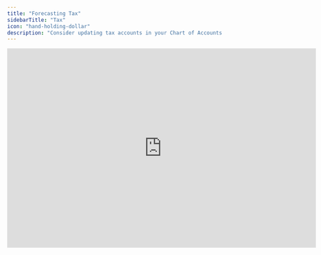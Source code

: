 ```yaml
---
title: "Forecasting Tax"
sidebarTitle: "Tax"
icon: "hand-holding-dollar"
description: "Consider updating tax accounts in your Chart of Accounts to better align with forecasting"
---
```


<iframe width="720" height="464" src="https://www.loom.com/embed/527e59829b3d4a3989bcc5dfb8f23f2e?sid=8e0c6c20-8cc5-482f-8c5c-9071a3eb3c53" frameborder="0" webkitallowfullscreen mozallowfullscreen allowfullscreen />

## Overview

Taxes can be tricky to forecast. One reason is that the final tax expense is based on separate tax calculations in tax books that are separate from the company's books. Another reason is that Chart of Accounts typixally only include one account for everything tax-related, which ends up with a lot of noise from end-of-year adjustments and similar. This guide shows you how to structure tax expenses on the P&L and tax payables on the balance sheet to make it as straightforward as possible.

## Basics

Typically, tax journal entries follow a pattern similar to:

- Recognize taxes month-by-month throughout the year
- Pay advance taxes ("aconto") in March and November
- Make end-of-year adjustmens when the annual report is finalized during the next fiscal year
- Make end-of-year adjustments for any prior errors

Most Charts of Accounts just have one account for everything tax-related, which includes everything above. Consider splitting taxes into multiple accounts, separating month-by-month tax reconigtion and advance payments from end-of-year-adjustments. For example:

**P&L accounts**

- **"Tax expense, current year"**: Tax recognized during the fiscal year. Book these as you close the months, so that you can compare budget to actuals.
- **"Tax expense, correction to last year"**: The difference between the taxes recognized and paid in advance throughout the year vs. the actual tax expense from the annual report (typically ready 3-6 months into the next year)
- **"Tax expense, correction to historical years"**: Corrections related to earlier fiscal years

**Balance sheet accounts:**

- **"Tax payables, current year"**: Where recognized tax expenses are credited and aconto payments are debited. Ideally nets to zero by year-end
- **"Tax payables, correction to last year"**: The difference between taxes recognized/paid in advanced throughout the year and actual tax expense goes here. Goes to zero once settled with the tax authorities.
- **"Tax payables, correction to historical years":** Older corrections that remain until settled. Goes to zero once settled with the tax authorities.

### Taxes in current year

The account **"Tax expense, current year" **can be forecasted as:

```typescript
= -"Profit before taxes"[0] * "% tax rate"[0]
```

While the real tax expense may deviate due to calculations in the tax books, basing it on forecasted P&L numbers is a good proxy.

The account **"Tax payables, current year" **can be forecasted as:

```typescript
= -"Tax payables, current year"[-1] - "Tax expense, current year"[0] + if(if_month(3) = 1 or if_month(11) = 1, -"aconto payment"[0],0)
```

The idea is that the recognized tax expense from the P&L is credited to the tax payable, and then debited whenever (aconto) payments are made to the tax authorities.

<Info>
  Tax expenses are 
</Info>